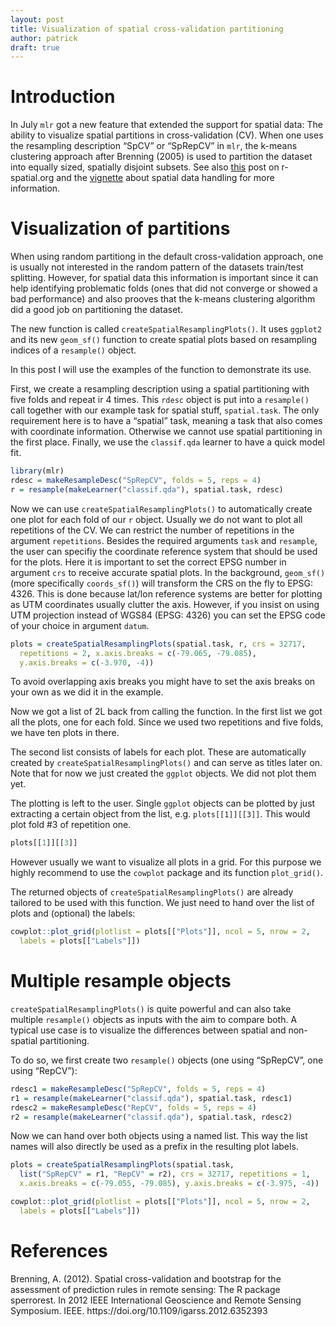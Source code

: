 ```yaml
---
layout: post
title: Visualization of spatial cross-validation partitioning
author: patrick
draft: true 
---
```


# Introduction

In July `mlr` got a new feature that extended the support for spatial data: The ability to visualize spatial partitions in cross-validation (CV).
When one uses the resampling description "SpCV" or "SpRepCV" in `mlr`, the k-means clustering approach after Brenning (2005) is used to partition the dataset into equally sized, spatially disjoint subsets.
See also [this](https://www.r-spatial.org/r/2018/03/03/spatial-modeling-mlr.html) post on r-spatial.org and the [vignette](http://mlr-org.github.io/mlr/articles/handling_of_spatial_data.html) about spatial data handling for more information.

# Visualization of partitions

When using random partitiong in the default cross-validation approach, one is usually not interested in the random pattern of the datasets train/test splitting.
However, for spatial data this information is important since it can help identifying problematic folds (ones that did not converge or showed a bad performance) and also prooves that the k-means clustering algorithm did a good job on partitioning the dataset.

The new function is called `createSpatialResamplingPlots()`. 
It uses `ggplot2` and its new `geom_sf()` function to create spatial plots based on resampling indices of a `resample()` object.

In this post I will use the examples of the function to demonstrate its use.

First, we create a resampling description using a spatial partitioning with five folds and repeat ir 4 times.
This `rdesc` object is put into a `resample()` call together with our example task for spatial stuff, `spatial.task`.
The only requirement here is to have a "spatial" task, meaning a task that also comes with coordinate information. 
Otherwise we cannot use spatial partitioning in the first place.
Finally, we use the `classif.qda` learner to have a quick model fit.

```r
library(mlr)
rdesc = makeResampleDesc("SpRepCV", folds = 5, reps = 4)
r = resample(makeLearner("classif.qda"), spatial.task, rdesc)
```

Now we can use `createSpatialResamplingPlots()` to automatically create one plot for each fold of our `r` object.
Usually we do not want to plot all repetitions of the CV.
We can restrict the number of repetitions in the argument `repetitions`.
Besides the required arguments `task` and `resample`, the user can specifiy the coordinate reference system that should be used for the plots.
Here it is important to set the correct EPSG number in argument `crs` to receive accurate spatial plots.
In the background, `geom_sf()` (more specifically `coords_sf()`) will transform the CRS on the fly to EPSG: 4326.
This is done because lat/lon reference systems are better for plotting as UTM coordinates usually clutter the axis.
However, if you insist on using UTM projection instead of WGS84 (EPSG: 4326) you can set the EPSG code of your choice in argument `datum`.

```r
plots = createSpatialResamplingPlots(spatial.task, r, crs = 32717,
  repetitions = 2, x.axis.breaks = c(-79.065, -79.085),
  y.axis.breaks = c(-3.970, -4))
```

To avoid overlapping axis breaks you might have to set the axis breaks on your own as we did it in the example.

Now we got a list of 2L back from calling the function. 
In the first list we got all the plots, one for each fold.
Since we used two repetitions and five folds, we have ten plots in there.

The second list consists of labels for each plot.
These are automatically created by `createSpatialResamplingPlots()` and can serve as titles later on.
Note that for now we just created the `ggplot` objects.
We did not plot them yet.

The plotting is left to the user.
Single `ggplot` objects can be plotted by just extracting a certain object from the list, e.g. `plots[[1]][[3]]`.
This would plot fold #3 of repetition one.

```r
plots[[1]][[3]]
```
However usually we want to visualize all plots in a grid.
For this purpose we highly recommend to use the `cowplot` package and its function `plot_grid()`.

The returned objects of `createSpatialResamplingPlots()` are already tailored to be used with this function.
We just need to hand over the list of plots and (optional) the labels:

```r
cowplot::plot_grid(plotlist = plots[["Plots"]], ncol = 5, nrow = 2,
  labels = plots[["Labels"]])
```

# Multiple resample objects

`createSpatialResamplingPlots()` is quite powerful and can also take multiple `resample()` objects as inputs with the aim to compare both.
A typical use case is to visualize the differences between spatial and non-spatial partitioning.

To do so, we first create two `resample()` objects (one using "SpRepCV", one using "RepCV"):

```r
rdesc1 = makeResampleDesc("SpRepCV", folds = 5, reps = 4)
r1 = resample(makeLearner("classif.qda"), spatial.task, rdesc1)
rdesc2 = makeResampleDesc("RepCV", folds = 5, reps = 4)
r2 = resample(makeLearner("classif.qda"), spatial.task, rdesc2)
```

Now we can hand over both objects using a named list. 
This way the list names will also directly be used as a prefix in the resulting plot labels.

```r
plots = createSpatialResamplingPlots(spatial.task,
  list("SpRepCV" = r1, "RepCV" = r2), crs = 32717, repetitions = 1,
  x.axis.breaks = c(-79.055, -79.085), y.axis.breaks = c(-3.975, -4))

cowplot::plot_grid(plotlist = plots[["Plots"]], ncol = 5, nrow = 2,
  labels = plots[["Labels"]])
```



# References

Brenning, A. (2012). Spatial cross-validation and bootstrap for the assessment of prediction rules in remote sensing: The R package sperrorest. In 2012 IEEE International Geoscience and Remote Sensing Symposium. IEEE. https://doi.org/10.1109/igarss.2012.6352393




